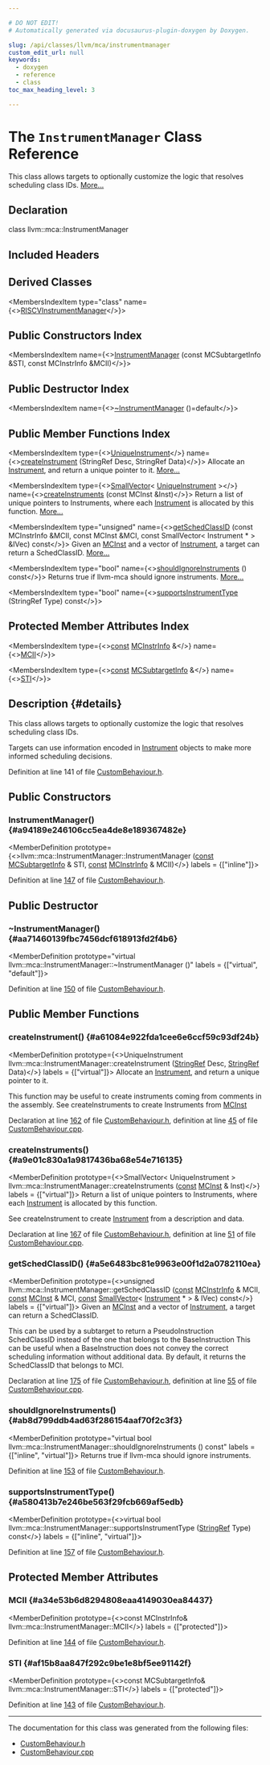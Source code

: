 ```yaml
---

# DO NOT EDIT!
# Automatically generated via docusaurus-plugin-doxygen by Doxygen.

slug: /api/classes/llvm/mca/instrumentmanager
custom_edit_url: null
keywords:
  - doxygen
  - reference
  - class
toc_max_heading_level: 3

---
```





# The `InstrumentManager` Class Reference

<DoxygenPage pluginConfig={pluginConfig}>

This class allows targets to optionally customize the logic that resolves scheduling class IDs. <a href="#details">More...</a>

## Declaration

<CodeBlock>class llvm::mca::InstrumentManager</CodeBlock>

## Included Headers

<IncludesList>
<IncludesListItem
  filePath="llvm/MCA/CustomBehaviour.h"
  permalink="/docs/api/files/include/include/llvm/include/llvm/mca/custombehaviour-h"
  isLocal="true" />
</IncludesList>

## Derived Classes

<MembersIndex>

<MembersIndexItem
  type="class"
  name={<><a href="/docs/api/classes/llvm/mca/riscvinstrumentmanager">RISCVInstrumentManager</a></>}>
</MembersIndexItem>

</MembersIndex>

## Public Constructors Index

<MembersIndex>

<MembersIndexItem
  name={<><a href="#a94189e246106cc5ea4de8e189367482e">InstrumentManager</a> (const MCSubtargetInfo &amp;STI, const MCInstrInfo &amp;MCII)</>}>
</MembersIndexItem>

</MembersIndex>

## Public Destructor Index

<MembersIndex>

<MembersIndexItem
  name={<><a href="#aa71460139fbc7456dcf618913fd2f4b6">~InstrumentManager</a> ()=default</>}>
</MembersIndexItem>

</MembersIndex>

## Public Member Functions Index

<MembersIndex>

<MembersIndexItem
  type={<><a href="/docs/api/namespaces/llvm/mca/#a33806b50f8cfeb26c86a2d73207ea71e">UniqueInstrument</a></>}
  name={<><a href="#a61084e922fda1cee6e6ccf59c93df24b">createInstrument</a> (StringRef Desc, StringRef Data)</>}>
Allocate an <a href="/docs/api/classes/llvm/mca/instrument">Instrument</a>, and return a unique pointer to it. <a href="#a61084e922fda1cee6e6ccf59c93df24b">More...</a>
</MembersIndexItem>

<MembersIndexItem
  type={<><a href="/docs/api/classes/llvm/smallvector">SmallVector</a>&lt; <a href="/docs/api/namespaces/llvm/mca/#a33806b50f8cfeb26c86a2d73207ea71e">UniqueInstrument</a> &gt;</>}
  name={<><a href="#a9e01c830a1a9817436ba68e54e716135">createInstruments</a> (const MCInst &amp;Inst)</>}>
Return a list of unique pointers to Instruments, where each <a href="/docs/api/classes/llvm/mca/instrument">Instrument</a> is allocated by this function. <a href="#a9e01c830a1a9817436ba68e54e716135">More...</a>
</MembersIndexItem>

<MembersIndexItem
  type="unsigned"
  name={<><a href="#a5e6483bc81e9963e00f1d2a0782110ea">getSchedClassID</a> (const MCInstrInfo &amp;MCII, const MCInst &amp;MCI, const SmallVector&lt; Instrument &#42; &gt; &amp;IVec) const</>}>
Given an <a href="/docs/api/classes/llvm/mcinst">MCInst</a> and a vector of <a href="/docs/api/classes/llvm/mca/instrument">Instrument</a>, a target can return a SchedClassID. <a href="#a5e6483bc81e9963e00f1d2a0782110ea">More...</a>
</MembersIndexItem>

<MembersIndexItem
  type="bool"
  name={<><a href="#ab8d799ddb4ad63f286154aaf70f2c3f3">shouldIgnoreInstruments</a> () const</>}>
Returns true if llvm-mca should ignore instruments. <a href="#ab8d799ddb4ad63f286154aaf70f2c3f3">More...</a>
</MembersIndexItem>

<MembersIndexItem
  type="bool"
  name={<><a href="#a580413b7e246be563f29fcb669af5edb">supportsInstrumentType</a> (StringRef Type) const</>}>
</MembersIndexItem>

</MembersIndex>

## Protected Member Attributes Index

<MembersIndex>

<MembersIndexItem
  type={<><a href="/docs/api/files/lib/lib/target/lib/target/aarch64/aarch64promoteconstant-cpp/#a90f8350fecae261c25be85d38b451bff">const</a> <a href="/docs/api/classes/llvm/mcinstrinfo">MCInstrInfo</a> &amp;</>}
  name={<><a href="#a34e53b6d8294808eaa4149030ea84437">MCII</a></>}>
</MembersIndexItem>

<MembersIndexItem
  type={<><a href="/docs/api/files/lib/lib/target/lib/target/aarch64/aarch64promoteconstant-cpp/#a90f8350fecae261c25be85d38b451bff">const</a> <a href="/docs/api/classes/llvm/mcsubtargetinfo">MCSubtargetInfo</a> &amp;</>}
  name={<><a href="#af15b8aa847f292c9be1e8bf5ee91142f">STI</a></>}>
</MembersIndexItem>

</MembersIndex>

## Description {#details}

This class allows targets to optionally customize the logic that resolves scheduling class IDs.

Targets can use information encoded in <a href="/docs/api/classes/llvm/mca/instrument">Instrument</a> objects to make more informed scheduling decisions.

Definition at line 141 of file <a href="/docs/api/files/include/include/llvm/include/llvm/mca/custombehaviour-h">CustomBehaviour.h</a>.

<SectionDefinition>

## Public Constructors

### InstrumentManager() {#a94189e246106cc5ea4de8e189367482e}

<MemberDefinition
  prototype={<>llvm::mca::InstrumentManager::InstrumentManager (<a href="/docs/api/files/lib/lib/target/lib/target/aarch64/aarch64promoteconstant-cpp/#a90f8350fecae261c25be85d38b451bff">const</a> <a href="/docs/api/classes/llvm/mcsubtargetinfo">MCSubtargetInfo</a> &amp; STI, <a href="/docs/api/files/lib/lib/target/lib/target/aarch64/aarch64promoteconstant-cpp/#a90f8350fecae261c25be85d38b451bff">const</a> <a href="/docs/api/classes/llvm/mcinstrinfo">MCInstrInfo</a> &amp; MCII)</>}
  labels = {["inline"]}>

Definition at line <a href="/docs/api/files/include/include/llvm/include/llvm/mca/custombehaviour-h/#l00147">147</a> of file <a href="/docs/api/files/include/include/llvm/include/llvm/mca/custombehaviour-h">CustomBehaviour.h</a>.
</MemberDefinition>

</SectionDefinition>

<SectionDefinition>

## Public Destructor

### ~InstrumentManager() {#aa71460139fbc7456dcf618913fd2f4b6}

<MemberDefinition
  prototype="virtual llvm::mca::InstrumentManager::~InstrumentManager ()"
  labels = {["virtual", "default"]}>

Definition at line <a href="/docs/api/files/include/include/llvm/include/llvm/mca/custombehaviour-h/#l00150">150</a> of file <a href="/docs/api/files/include/include/llvm/include/llvm/mca/custombehaviour-h">CustomBehaviour.h</a>.
</MemberDefinition>

</SectionDefinition>

<SectionDefinition>

## Public Member Functions

### createInstrument() {#a61084e922fda1cee6e6ccf59c93df24b}

<MemberDefinition
  prototype={<>UniqueInstrument llvm::mca::InstrumentManager::createInstrument (<a href="/docs/api/classes/llvm/stringref">StringRef</a> Desc, <a href="/docs/api/classes/llvm/stringref">StringRef</a> Data)</>}
  labels = {["virtual"]}>
Allocate an <a href="/docs/api/classes/llvm/mca/instrument">Instrument</a>, and return a unique pointer to it.

This function may be useful to create instruments coming from comments in the assembly. See createInstruments to create Instruments from <a href="/docs/api/classes/llvm/mcinst">MCInst</a>

Declaration at line <a href="/docs/api/files/include/include/llvm/include/llvm/mca/custombehaviour-h/#l00162">162</a> of file <a href="/docs/api/files/include/include/llvm/include/llvm/mca/custombehaviour-h">CustomBehaviour.h</a>, definition at line <a href="/docs/api/files/lib/lib/mca/custombehaviour-cpp/#l00045">45</a> of file <a href="/docs/api/files/lib/lib/mca/custombehaviour-cpp">CustomBehaviour.cpp</a>.
</MemberDefinition>

### createInstruments() {#a9e01c830a1a9817436ba68e54e716135}

<MemberDefinition
  prototype={<>SmallVector&lt; UniqueInstrument &gt; llvm::mca::InstrumentManager::createInstruments (<a href="/docs/api/files/lib/lib/target/lib/target/aarch64/aarch64promoteconstant-cpp/#a90f8350fecae261c25be85d38b451bff">const</a> <a href="/docs/api/classes/llvm/mcinst">MCInst</a> &amp; Inst)</>}
  labels = {["virtual"]}>
Return a list of unique pointers to Instruments, where each <a href="/docs/api/classes/llvm/mca/instrument">Instrument</a> is allocated by this function.

See createInstrument to create <a href="/docs/api/classes/llvm/mca/instrument">Instrument</a> from a description and data.

Declaration at line <a href="/docs/api/files/include/include/llvm/include/llvm/mca/custombehaviour-h/#l00167">167</a> of file <a href="/docs/api/files/include/include/llvm/include/llvm/mca/custombehaviour-h">CustomBehaviour.h</a>, definition at line <a href="/docs/api/files/lib/lib/mca/custombehaviour-cpp/#l00051">51</a> of file <a href="/docs/api/files/lib/lib/mca/custombehaviour-cpp">CustomBehaviour.cpp</a>.
</MemberDefinition>

### getSchedClassID() {#a5e6483bc81e9963e00f1d2a0782110ea}

<MemberDefinition
  prototype={<>unsigned llvm::mca::InstrumentManager::getSchedClassID (<a href="/docs/api/files/lib/lib/target/lib/target/aarch64/aarch64promoteconstant-cpp/#a90f8350fecae261c25be85d38b451bff">const</a> <a href="/docs/api/classes/llvm/mcinstrinfo">MCInstrInfo</a> &amp; MCII, <a href="/docs/api/files/lib/lib/target/lib/target/aarch64/aarch64promoteconstant-cpp/#a90f8350fecae261c25be85d38b451bff">const</a> <a href="/docs/api/classes/llvm/mcinst">MCInst</a> &amp; MCI, <a href="/docs/api/files/lib/lib/target/lib/target/aarch64/aarch64promoteconstant-cpp/#a90f8350fecae261c25be85d38b451bff">const</a> <a href="/docs/api/classes/llvm/smallvector">SmallVector</a>&lt; <a href="/docs/api/classes/llvm/mca/instrument">Instrument</a> &#42; &gt; &amp; IVec) const</>}
  labels = {["virtual"]}>
Given an <a href="/docs/api/classes/llvm/mcinst">MCInst</a> and a vector of <a href="/docs/api/classes/llvm/mca/instrument">Instrument</a>, a target can return a SchedClassID.

This can be used by a subtarget to return a PseudoInstruction SchedClassID instead of the one that belongs to the BaseInstruction This can be useful when a BaseInstruction does not convey the correct scheduling information without additional data. By default, it returns the SchedClassID that belongs to MCI.

Declaration at line <a href="/docs/api/files/include/include/llvm/include/llvm/mca/custombehaviour-h/#l00175">175</a> of file <a href="/docs/api/files/include/include/llvm/include/llvm/mca/custombehaviour-h">CustomBehaviour.h</a>, definition at line <a href="/docs/api/files/lib/lib/mca/custombehaviour-cpp/#l00055">55</a> of file <a href="/docs/api/files/lib/lib/mca/custombehaviour-cpp">CustomBehaviour.cpp</a>.
</MemberDefinition>

### shouldIgnoreInstruments() {#ab8d799ddb4ad63f286154aaf70f2c3f3}

<MemberDefinition
  prototype="virtual bool llvm::mca::InstrumentManager::shouldIgnoreInstruments () const"
  labels = {["inline", "virtual"]}>
Returns true if llvm-mca should ignore instruments.

Definition at line <a href="/docs/api/files/include/include/llvm/include/llvm/mca/custombehaviour-h/#l00153">153</a> of file <a href="/docs/api/files/include/include/llvm/include/llvm/mca/custombehaviour-h">CustomBehaviour.h</a>.
</MemberDefinition>

### supportsInstrumentType() {#a580413b7e246be563f29fcb669af5edb}

<MemberDefinition
  prototype={<>virtual bool llvm::mca::InstrumentManager::supportsInstrumentType (<a href="/docs/api/classes/llvm/stringref">StringRef</a> Type) const</>}
  labels = {["inline", "virtual"]}>

Definition at line <a href="/docs/api/files/include/include/llvm/include/llvm/mca/custombehaviour-h/#l00157">157</a> of file <a href="/docs/api/files/include/include/llvm/include/llvm/mca/custombehaviour-h">CustomBehaviour.h</a>.
</MemberDefinition>

</SectionDefinition>

<SectionDefinition>

## Protected Member Attributes

### MCII {#a34e53b6d8294808eaa4149030ea84437}

<MemberDefinition
  prototype={<>const MCInstrInfo&amp; llvm::mca::InstrumentManager::MCII</>}
  labels = {["protected"]}>

Definition at line <a href="/docs/api/files/include/include/llvm/include/llvm/mca/custombehaviour-h/#l00144">144</a> of file <a href="/docs/api/files/include/include/llvm/include/llvm/mca/custombehaviour-h">CustomBehaviour.h</a>.
</MemberDefinition>

### STI {#af15b8aa847f292c9be1e8bf5ee91142f}

<MemberDefinition
  prototype={<>const MCSubtargetInfo&amp; llvm::mca::InstrumentManager::STI</>}
  labels = {["protected"]}>

Definition at line <a href="/docs/api/files/include/include/llvm/include/llvm/mca/custombehaviour-h/#l00143">143</a> of file <a href="/docs/api/files/include/include/llvm/include/llvm/mca/custombehaviour-h">CustomBehaviour.h</a>.
</MemberDefinition>

</SectionDefinition>

<hr/>

The documentation for this class was generated from the following files:

<ul>
<li><a href="/docs/api/files/include/include/llvm/include/llvm/mca/custombehaviour-h">CustomBehaviour.h</a></li>
<li><a href="/docs/api/files/lib/lib/mca/custombehaviour-cpp">CustomBehaviour.cpp</a></li>
</ul>

</DoxygenPage>
